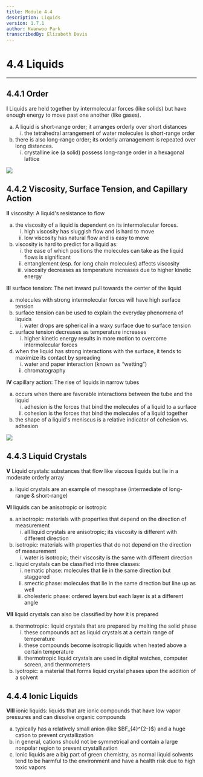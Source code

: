 ```yaml
---
title: Module 4.4
description: Liquids
version: 1.7.1
author: Kwanwoo Park
transcribedBy: Elizabeth Davis
---
```


# 4.4 Liquids

---

## 4.4.1 Order

**I** Liquids are held together by intermolecular forces (like solids) but have enough energy to move
past one another (like gases).

<ol type="a">
  <li>
    A liquid is short-range order; it arranges orderly over short distances
    <ol type="i">
      <li>
        the tetrahedral arrangement of water molecules is short-range order
      </li>
    </ol>
  </li>
  <li>
    there is also long-range order; its orderly arranagement is repeated over
    long distances.
    <ol type="i">
      <li>
        crystalline ice (a solid) possess long-range order in a hexagonal
        lattice
      </li>
    </ol>
  </li>
</ol>
<img src="https://i.imgur.com/LLHpmeK.png" />

## 4.4.2 Viscosity, Surface Tension, and Capillary Action

**II** viscosity: A liquid's resistance to flow

<ol type="a">
  <li>
    the viscosity of a liquid is dependent on its intermolecular forces.
    <ol type="i">
      <li>high viscosity has sluggish flow and is hard to move</li>
      <li>low viscosity has natural flow and is easy to move</li>
    </ol>
  </li>
  <li>
    viscosity is hard to predict for a liquid as:
    <ol type="i">
      <li>
        the ease of which positions the molecules can take as the liquid flows
        is significant
      </li>
      <li>entanglement (esp. for long chain molecules) affects viscosity</li>
      <li>
        viscosity decreases as temperature increases due to higher kinetic
        energy
      </li>
    </ol>
  </li>
</ol>

**III** surface tension: The net inward pull towards the center of the liquid

<ol type="a">
  <li>
    molecules with strong intermolecular forces will have high surface tension
  </li>
  <li>
    surface tension can be used to explain the everyday phenomena of liquids
    <ol type="i">
      <li>
        water drops are spherical in a waxy surface due to surface tension
      </li>
    </ol>
  </li>
  <li>
    surface tension decreases as temperature increases
    <ol type="i">
      <li>
        higher kinetic energy results in more motion to overcome intermolecular
        forces
      </li>
    </ol>
  </li>
  <li>
    when the liquid has strong interactions with the surface, it tends to
    maximize its contact by spreading
    <ol type="i">
      <li>water and paper interaction (known as “wetting”)</li>
      <li>chromatography</li>
    </ol>
  </li>
</ol>

**IV** capillary action: The rise of liquids in narrow tubes

<ol type="a">
  <li>
    occurs when there are favorable interactions between the tube and the liquid
    <ol type="i">
      <li>
        adhesion is the forces that bind the molecules of a liquid to a surface
      </li>
      <li>
        cohesion is the forces that bind the molecules of a liquid together
      </li>
    </ol>
  </li>
  <li>
    the shape of a liquid's meniscus is a relative indicator of cohesion vs.
    adhesion
  </li>
</ol>

<img src="https://i.imgur.com/vnBLQrq.png" />

## 4.4.3 Liquid Crystals

**V** Liquid crystals: substances that flow like viscous liquids but lie in a moderate orderly array

<ol type="a">
  <li>
    liquid crystals are an example of mesophase (intermediate of long-range &
    short-range)
  </li>
</ol>

**VI** liquids can be anisotropic or isotropic

<ol type="a">
  <li>
    anisotropic: materials with properties that depend on the direction of
    measurement
    <ol type="i">
      <li>
        all liquid crystals are anisotropic; its viscosity is different with
        different direction
      </li>
    </ol>
  </li>
  <li>
    isotropic: materials with properties that do not depend on the direction of
    measurement
    <ol type="i">
      <li>
        water is isotropic; their viscosity is the same with different direction
      </li>
    </ol>
  </li>
  <li>
    liquid crystals can be classified into three classes:
    <ol type="i">
      <li>
        nematic phase: molecules that lie in the same direction but staggered
      </li>
      <li>
        smectic phase: molecules that lie in the same direction but line up as
        well
      </li>
      <li>
        cholesteric phase: ordered layers but each layer is at a different angle
      </li>
    </ol>
  </li>
</ol>

**VII** liquid crystals can also be classified by how it is prepared

<ol type="a">
  <li>
    thermotropic: liquid crystals that are prepared by melting the solid phase
    <ol type="i">
      <li>
        these compounds act as liquid crystals at a certain range of temperature
      </li>
      <li>
        these compounds become isotropic liquids when heated above a certain
        temperature
      </li>
      <li>
        thermotropic liquid crystals are used in digital watches, computer
        screen, and thermometers
      </li>
    </ol>
  </li>
  <li>
    lyotropic: a material that forms liquid crystal phases upon the addition of
    a solvent
  </li>
</ol>

## 4.4.4 Ionic Liquids

**VIII** ionic liquids: liquids that are ionic compounds that have low vapor pressures and can dissolve
organic compounds

<ol type="a">
  <li>
    typically has a relatively small anion (like $BF_{4}^{2-}$) and a huge cation to prevent crystallization
  </li>
  <li>
    in general, cations should not be symmetrical and contain a large nonpolar region to prevent crystallization
  </li>
  <li>
    Ionic liquids are a big part of green chemistry, as normal liquid solvents tend to be harmful to the environment and have a health risk due to high toxic vapors
  </li>
</ol>
